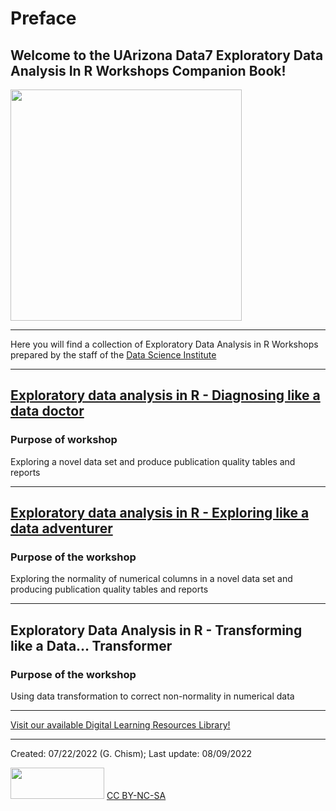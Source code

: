 # Preface {.unnumbered}

## Welcome to the UArizona Data7 Exploratory Data Analysis In R Workshops Companion Book!

![](images/DataScienceInstitute_ALTERNATE.png){width="370"}

------------------------------------------------------------------------

Here you will find a collection of Exploratory Data Analysis in R Workshops prepared by the staff of the [Data Science Institute](https://datascience.arizona.edu/)

------------------------------------------------------------------------

## [Exploratory data analysis in R - Diagnosing like a data doctor](https://github.com/Gchism94/Data7_EDA_In_R_Workshops/tree/main/EDA_In_R_Summer1)

### Purpose of workshop

Exploring a novel data set and produce publication quality tables and reports

------------------------------------------------------------------------

## [Exploratory data analysis in R - Exploring like a data adventurer](https://github.com/Gchism94/Data7_EDA_In_R_Workshops/tree/main/EDA_In_R_Summer2)

### Purpose of the workshop

Exploring the normality of numerical columns in a novel data set and producing publication quality tables and reports

------------------------------------------------------------------------

## Exploratory Data Analysis in R - Transforming like a Data... Transformer

### Purpose of the workshop

Using data transformation to correct non-normality in numerical data

------------------------------------------------------------------------

[Visit our available Digital Learning Resources Library!](https://github.com/ua-data7/LearningResources/wiki)

------------------------------------------------------------------------

Created: 07/22/2022 (G. Chism); Last update: 08/09/2022

<img src="https://upload.wikimedia.org/wikipedia/commons/thumb/4/4b/CC_BY-NC-SA.svg/800px-CC_BY-NC-SA.svg.png?20181117113353" width="150" height="50"/> [CC BY-NC-SA](https://creativecommons.org/licenses/by-nc-sa/4.0/)
